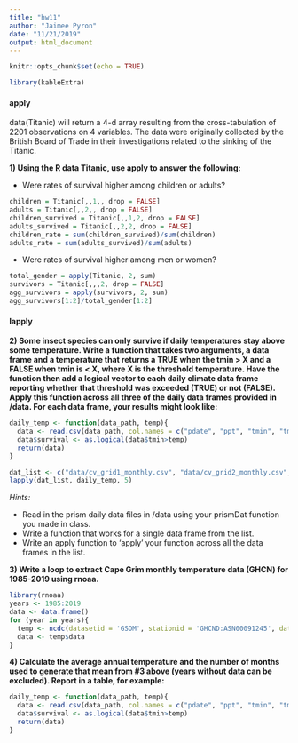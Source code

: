 ```yaml
---
title: "hw11"
author: "Jaimee Pyron"
date: "11/21/2019"
output: html_document
---
```


```r
knitr::opts_chunk$set(echo = TRUE)
```

```r
library(kableExtra)
```

#### apply
data(Titanic) will return a 4-d array resulting from the cross-tabulation of 2201 observations on 4 variables.  The data were originally collected by the British Board of Trade in their investigations related to the sinking of the Titanic.

**1) Using the R data Titanic, use apply to answer the following:**  

+ Were rates of survival higher among children or adults?  
```r
children = Titanic[,,1,, drop = FALSE]
adults = Titanic[,,2,, drop = FALSE]
children_survived = Titanic[,,1,2, drop = FALSE]
adults_survived = Titanic[,,2,2, drop = FALSE]
children_rate = sum(children_survived)/sum(children)
adults_rate = sum(adults_survived)/sum(adults)
```

+ Were rates of survival higher among men or women?  
```r
total_gender = apply(Titanic, 2, sum)
survivors = Titanic[,,,2, drop = FALSE]
agg_survivors = apply(survivors, 2, sum)
agg_survivors[1:2]/total_gender[1:2]
```

#### lapply
**2) Some insect species can only survive if daily temperatures stay above some temperature.  Write a function that takes two arguments, a data frame and a temperature that returns a TRUE when the tmin > X and a FALSE when tmin is < X, where X is the threshold temperature.  Have the function then add a logical vector to each daily climate data frame reporting whether that threshold was exceeded (TRUE) or not (FALSE). Apply this function across all three of the daily data frames provided in /data. For each data frame, your results might look like:**

```r
daily_temp <- function(data_path, temp){
  data <- read.csv(data_path, col.names = c("pdate", "ppt", "tmin", "tmean", "tmax"), skip = 10, header = TRUE)
  data$survival <- as.logical(data$tmin>temp)
  return(data)
}

dat_list <- c("data/cv_grid1_monthly.csv", "data/cv_grid2_monthly.csv", "data/cv_grid3_monthly.csv")
lapply(dat_list, daily_temp, 5)
```

*Hints:*  

+ Read in the prism daily data files in /data using your prismDat function you made in class.    
+ Write a function that works for a single data frame from the list.  
+ Write an apply function to 'apply' your function across all the data frames in the list.  

**3) Write a loop to extract Cape Grim monthly temperature data (GHCN) for 1985-2019 using rnoaa.**

```r
library(rnoaa)
years <- 1985:2019
data <- data.frame()
for (year in years){
  temp <- ncdc(datasetid = 'GSOM', stationid = 'GHCND:ASN00091245', datatypeid = "TAVG", startdate = paste0(year,"-01-01"), enddate = paste0(year,"-12-31"), add_units = TRUE)
  data <- temp$data
} 
```

**4) Calculate the average annual temperature and the number of months used to generate that mean from #3 above (years without data can be excluded).  Report in a table, for example:**
```r
daily_temp <- function(data_path, temp){
  data <- read.csv(data_path, col.names = c("pdate", "ppt", "tmin", "tmean", "tmax"), skip = 10, header = TRUE)
  data$survival <- as.logical(data$tmin>temp)
  return(data)
}
```

